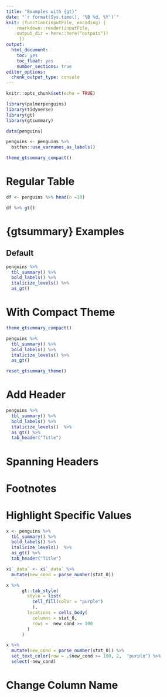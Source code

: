 ```yaml
---
title: "Examples with {gt}"
date: "`r format(Sys.time(), '%B %d, %Y')`"
knit: (function(inputFile, encoding) {
    rmarkdown::render(inputFile, 
    output_dir = here::here("outputs"))
     })
output:
  html_document:
    toc: yes
    toc_float: yes
    number_sections: true
editor_options: 
  chunk_output_type: console
---
```


```r
knitr::opts_chunk$set(echo = TRUE)

library(palmerpenguins)
library(tidyverse)
library(gt)
library(gtsummary)

data(penguins)

penguins <- penguins %>%
  bstfun::use_varnames_as_labels()

theme_gtsummary_compact()
```

# Regular Table

```r
df <- penguins %>% head(n =10)

df %>% gt()


```



# {gtsummary} Examples

## Default

```r
penguins %>% 
  tbl_summary() %>%
  bold_labels() %>%
  italicize_levels() %>%
  as_gt()
```

# With Compact Theme

```r
theme_gtsummary_compact()

penguins %>% 
  tbl_summary() %>%
  bold_labels() %>%
  italicize_levels() %>%
  as_gt()

reset_gtsummary_theme()
```

# Add Header

```r
penguins %>% 
  tbl_summary() %>%
  bold_labels() %>%
  italicize_levels()  %>%
  as_gt() %>%
  tab_header("Title")

```



# Spanning Headers



# Footnotes 


# Highlight Specific Values

```r
x <- penguins %>% 
  tbl_summary() %>%
  bold_labels() %>%
  italicize_levels()  %>%
  as_gt() %>%
  tab_header("Title")
```


```r
x$`_data` <- x$`_data` %>%
  mutate(new_cond = parse_number(stat_0)) 

x %>%
      gt::tab_style(
        style = list(
          cell_fill(color = "purple")
          ),
        locations = cells_body(
          columns = stat_0,
          rows =  new_cond >= 100 
        )
      )
```


```r
x %>%
  mutate(new_cond = parse_number(stat_0)) %>%
  set_text_color(row = .$new_cond >= 100, 2,  "purple") %>%
  select(-new_cond)
```



# Change Column Name


